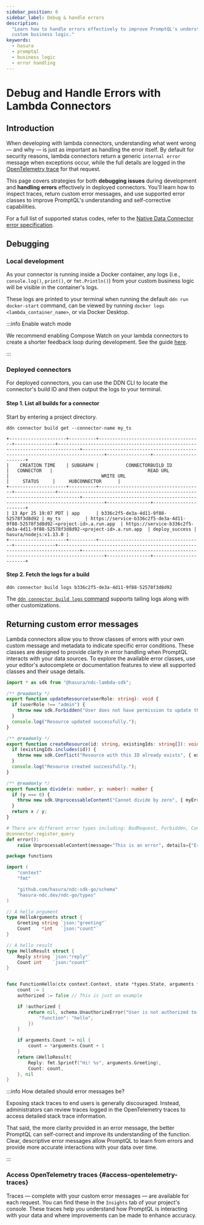 ```yaml
---
sidebar_position: 6
sidebar_label: Debug & handle errors
description:
  "Learn how to handle errors effectively to improve PromptQL's understanding and accuracy when interacting with your
  custom business logic."
keywords:
  - hasura
  - promptql
  - business logic
  - error handling
---
```



# Debug and Handle Errors with Lambda Connectors

## Introduction

When developing with lambda connectors, understanding what went wrong — and why — is just as important as handling the
error itself. By default for security reasons, lambda connectors return a generic `internal error` message when
exceptions occur, while the full details are logged in the [OpenTelemetry trace](#access-opentelemetry-traces) for that
request.

This page covers strategies for both **debugging issues** during development and **handling errors** effectively in
deployed connectors. You'll learn how to inspect traces, return custom error messages, and use supported error classes
to improve PromptQL's understanding and self-corrective capabilities.

For a full list of supported status codes, refer to the
[Native Data Connector error specification](https://hasura.github.io/ndc-spec/specification/error-handling.html).

## Debugging

### Local development

As your connector is running inside a Docker container, any logs (i.e., `console.log()`, `print()`, or `fmt.Println()`)
from your custom business logic will be visible in the container's logs.

These logs are printed to your terminal when running the default `ddn run docker-start` command, can be viewed by
running `docker logs <lambda_container_name>`, or via Docker Desktop.

:::info Enable watch mode

We recommend enabling Compose Watch on your lambda connectors to create a shorter feedback loop during development. See
the guide [here](/data-sources/business-logic/dev-mode.mdx).

:::

### Deployed connectors

For deployed connectors, you can use the DDN CLI to locate the connector's build ID and then output the logs to your
terminal.

#### Step 1. List all builds for a connector

Start by entering a project directory.

```ddn title="For example, to get the list of builds for a connector named my_ts:"
ddn connector build get --connector-name my_ts
```

```plaintext title="Which will return a list of all builds for my_ts:"
+---------------------+----------+--------------------------------------+---------------+------------------------------------------------------------------------------+------------------------------------------------------------------------------+----------------+-----------------------+
|    CREATION TIME    | SUBGRAPH |          CONNECTORBUILD ID           |   CONNECTOR   |                                   READ URL                                   |                                  WRITE URL                                   |     STATUS     |     HUBCONNECTOR      |
+---------------------+----------+--------------------------------------+---------------+------------------------------------------------------------------------------+------------------------------------------------------------------------------+----------------+-----------------------+
| 13 Apr 25 19:07 PDT | app      | b336c2f5-de3a-4d11-9f88-52578f3d8d92 | my_ts         | https://service-b336c2f5-de3a-4d11-9f88-52578f3d8d92-<project-id>.a.run.app  | https://service-b336c2f5-de3a-4d11-9f88-52578f3d8d92-<project-id>.a.run.app  | deploy_success | hasura/nodejs:v1.13.0 |
+---------------------+----------+--------------------------------------+---------------+------------------------------------------------------------------------------+------------------------------------------------------------------------------+----------------+-----------------------+
```

#### Step 2. Fetch the logs for a build

```ddn title="Then, use the CONNECTORBUILD ID to fetch the logs:"
ddn connector build logs b336c2f5-de3a-4d11-9f88-52578f3d8d92
```

The [`ddn connector build logs` command](/reference/cli/commands/ddn_connector_build_logs.mdx) supports tailing logs
along with other customizations.

## Returning custom error messages

Lambda connectors allow you to throw classes of errors with your own custom message and metadata to indicate specific
error conditions. These classes are designed to provide clarity in error handling when PromptQL interacts with your data
sources. To explore the available error classes, use your editor's autocomplete or documentation features to view all
supported classes and their usage details.

<Tabs groupId="source-preference" className="api-tabs">

<TabItem value="TypeScript" label="TypeScript">

```typescript title="TypeScript examples:" {1,6,14,22}
import * as sdk from "@hasura/ndc-lambda-sdk";

/** @readonly */
export function updateResource(userRole: string): void {
  if (userRole !== "admin") {
    throw new sdk.Forbidden("User does not have permission to update this resource", { role: userRole });
  }
  console.log("Resource updated successfully.");
}

/** @readonly */
export function createResource(id: string, existingIds: string[]): void {
  if (existingIds.includes(id)) {
    throw new sdk.Conflict("Resource with this ID already exists", { existingId: id });
  }
  console.log("Resource created successfully.");
}

/** @readonly */
export function divide(x: number, y: number): number {
  if (y === 0) {
    throw new sdk.UnprocessableContent("Cannot divide by zero", { myErrorMetadata: "stuff", x, y });
  }
  return x / y;
}
```

</TabItem>

<TabItem value="Python" label="Python">

```python title="Python examples:" {4}
# There are different error types including: BadRequest, Forbidden, Conflict, UnprocessableContent, InternalServerError, NotSupported, and BadGateway
@connector.register_query
def error():
    raise UnprocessableContent(message="This is an error", details={"Error": "This is an error!"})
```

</TabItem>

<TabItem value="Go" label="Go">

```go title="Go examples:" {7,29-31}
package functions

import (
	"context"
	"fmt"

	"github.com/hasura/ndc-sdk-go/schema"
	"hasura-ndc.dev/ndc-go/types"
)

// A hello argument
type HelloArguments struct {
	Greeting string `json:"greeting"`
	Count    *int   `json:"count"`
}

// A hello result
type HelloResult struct {
	Reply string `json:"reply"`
	Count int    `json:"count"`
}


func FunctionHello(ctx context.Context, state *types.State, arguments *HelloArguments) (*HelloResult, error) {
	count := 1
	authorized := false // This is just an example

	if !authorized {
		return nil, schema.UnauthorizeError("User is not authorized to perform this operation", map[string]any{
			"function": "hello",
		})
	}

	if arguments.Count != nil {
		count = *arguments.Count + 1
	}
	return &HelloResult{
		Reply: fmt.Sprintf("Hi! %s", arguments.Greeting),
		Count: count,
	}, nil
}
```

</TabItem>

</Tabs>

:::info How detailed should error messages be?

Exposing stack traces to end users is generally discouraged. Instead, administrators can review traces logged in the
OpenTelemetry traces to access detailed stack trace information.

That said, the more clarity provided in an error message, the better PromptQL can self-correct and improve its
understanding of the function. Clear, descriptive error messages allow PromptQL to learn from errors and provide more
accurate interactions with your data over time.

:::

### Access OpenTelemetry traces {#access-opentelemetry-traces}

Traces — complete with your custom error messages — are available for each request. You can find these in the `Insights`
tab of your project's console. These traces help you understand how PromptQL is interacting with your data and where
improvements can be made to enhance accuracy.
